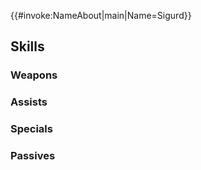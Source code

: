 {{#invoke:NameAbout|main|Name=Sigurd}}{{HeroPage Tabs}}
{{Hero Infobox
|Name=Sigurd
|Title=Holy Knight
|WeaponType=Red Sword
|Origin=Fire Emblem: Genealogy of the Holy War
|Gender=Male
|MoveType=Cavalry
|GrowthModifier=
|actorEN=Grant George
|actorJP=森川智之
|artist=沙汰
|resplendentArtist=ニジハヤシ
|releaseDate=October 16, 2017
|poolDate=October 30, 2017
|randomStartTime=2017-10-30T07:00:00Z
|poolRarities=5
|TagID=シグルド
|InternalID=177
|cv1=3
|cv2=100100
|description=Heir to Chalphy, descendant of the crusader Baldr, and Seliph's father. He's courageous and has a strong sense of justice. Appears in Fire Emblem: Genealogy of the Holy War.
|Properties=specRate_201904,resplendent,hel
|resplendentStartTime=2023-06-10T07:00:00Z
|resplendentEndTime=2023-06-25T06:59:59Z
}}
{{Stats Page
|Lv1HP=19|Lv1ATK=9|Lv1SPD=8|Lv1DEF=6|Lv1RES=4
|GRHP=50|GRATK=60|GRSPD=55|GRDEF=65|GRRES=30
}}
==Skills==
===Weapons===
{{Weapons Table
|weapon1=Iron Sword
|weapon1Default=1
|weapon1Unlock=1
|weapon2=Steel Sword
|weapon2Default=3
|weapon2Unlock=2
|weapon3=Silver Sword
|weapon3Default=4
|weapon3Unlock=3
|weapon4=Divine Tyrfing
|weapon4Default=5
|weapon4Unlock=5
}}
===Assists===
{{Assists Table}}
===Specials===
{{Specials Table
|special1=Miracle
|special1Default=4
|special1Unlock=3
}}
===Passives===
{{Passives Table
|passiveA1=Close Def 1
|passiveA2=Close Def 2
|passiveA3=Close Def 3
|passiveA1Unlock=1
|passiveA2Unlock=2
|passiveA3Unlock=4
|passiveB1=Crusader's Ward
|passiveB1Unlock=5
|passiveC1=Spd Smoke 1
|passiveC2=Spd Smoke 2
|passiveC3=Spd Smoke 3
|passiveC1Unlock=3
|passiveC2Unlock=4
|passiveC3Unlock=5
}}
{{Heroes Navbox}}